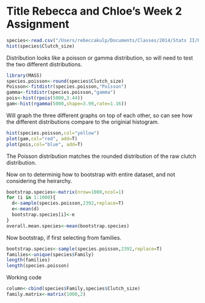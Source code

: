 Title Rebecca and Chloe's Week 2 Assignment
========================================================

```r
species<-read.csv("/Users/rebeccakulp/Documents/Classes/2014/Stats II/PermuteSeminar-2014/Week-2/ClutchSize.csv",head=T)
hist(species$Clutch_size)
```
Distribution looks like a poisson or gamma distribution, so will need to test the two different distributions.

```r

library(MASS)
species.poisson<-round(species$Clutch_size)
Poisson<-fitdistr(species.poisson,"Poisson")
gamma<-fitdistr(species.poisson,"gamma")
pois<-hist(rpois(5000,3.44))
gam<-hist(rgamma(5000,shape=3.99,rate=1.16))
```
Will graph the three different graphs on top of each other, so can see how the different distributions compare to the originial histogram.
```r
hist(species.poisson,col="yellow")
plot(gam,col="red", add=T)
plot(pois,col="blue", add=T)
```
The Poisson distribution matches the rounded distribution of the raw clutch distribution.

Now on to determinig how to bootstrap with entire dataset, and not considering the heirarchy.

```r
bootstrap.species<-matrix(nrow=1000,ncol=1)
for (i in 1:1000){
  d<-sample(species.poisson,2392,replace=T)
  e<-mean(d)
  bootstrap.species[i]<-e
}
overall.mean.species<-mean(bootstrap.species)
```

Now bootstrap, if first selecting from families.
```r
bootstrap.species<-sample(species.poisson,2392,replace=T)
families<-unique(species$Family)
length(families)
length(species.poisson)
```
Working code
```r
column<-cbind(species$Family,species$Clutch_size)
family.matrix<-matrix(1000,2)

```